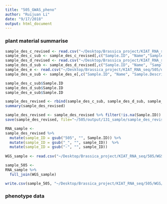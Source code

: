 ```yaml
---
title: "505_GWAS_pheno"
author: "Ruijuan Li"
date: "9/17/2018"
output: html_document
---
```


### plant material summarise 
```r
sample_des_c_revised <- read.csv("~/Desktop/Brassica_project/KIAT_RNA_seq/505/data/batch_c_revised.csv", header=T, na.strings="")
sample_des_c_sub <- sample_des_c_revised[,c("Sample.ID", "Name","Sample.Description.Origin", "Sample.Description.Type")]
sample_des_d_revised <- read.csv("~/Desktop/Brassica_project/KIAT_RNA_seq/505/data/batch_d_revised.csv", header=T, na.strings="")
sample_des_d_sub <- sample_des_d_revised[,c("Sample.ID", "Name", "Sample.Description.Origin", "Sample.Description.Type")]
sample_des_e <- read.csv("~/Desktop/Brassica_project/KIAT_RNA_seq/505/data/batch_e.csv", header=T, na.strings="")
sample_des_e_sub <- sample_des_e[,c("Sample.ID", "Name", "Sample.Description.Origin", "Sample.Description.Type")]

sample_des_c_sub$Sample.ID
sample_des_d_sub$Sample.ID
sample_des_e_sub$Sample.ID

sample_des_revised <- rbind(sample_des_c_sub, sample_des_d_sub, sample_des_e_sub)
summary(sample_des_revised)

sample_des_revised <- sample_des_revised %>% filter(!is.na(Sample.ID))
save(sample_des_revised, file="~/505/output/131_sample/sample_des_revised.Rdata") 

RNA_sample <- 
sample_des_revised %>% 
  mutate(sample_ID = gsub("505", "", Sample.ID)) %>% 
  mutate(sample_ID = gsub("_", "", sample_ID))  %>% 
  mutate(sample_ID = gsub("-", "", sample_ID))  
  
WGS_sample <- read.csv("~/Desktop/Brassica_project/KIAT_RNA_seq/505/WGS/data/WGS_sample.csv")

sample_505 <- 
RNA_sample %>% 
  full_join(WGS_sample) 

write.csv(sample_505, "~/Desktop/Brassica_project/KIAT_RNA_seq/505/WGS/data/sample_505.csv") 
```

### phenotype data 
```r

```

